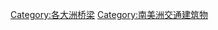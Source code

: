 {{Commonscat|Bridges in South America}}

{{Template:defaultsort 部首筆劃數| {{PAGENAME}} }}
[[Category:各大洲桥梁|Category:各大洲桥梁]]
[[Category:南美洲交通建筑物|Category:南美洲交通建筑物]]